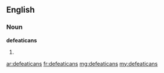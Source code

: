 ==English==

===Noun===
'''defeaticans'''

# {{plural of|defeatican}}

[[ar:defeaticans]]
[[fr:defeaticans]]
[[mg:defeaticans]]
[[my:defeaticans]]